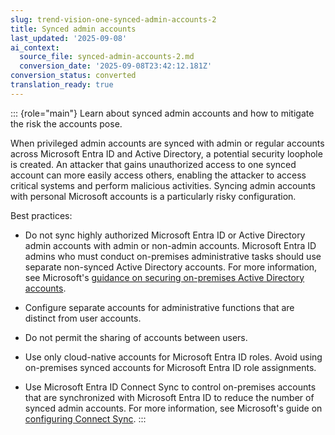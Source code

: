 ```yaml
---
slug: trend-vision-one-synced-admin-accounts-2
title: Synced admin accounts
last_updated: '2025-09-08'
ai_context:
  source_file: synced-admin-accounts-2.md
  conversion_date: '2025-09-08T23:42:12.181Z'
conversion_status: converted
translation_ready: true
---
```


::: {role="main"}
Learn about synced admin accounts and how to mitigate the risk the accounts pose.

When privileged admin accounts are synced with admin or regular accounts across Microsoft Entra ID and Active Directory, a potential security loophole is created. An attacker that gains unauthorized access to one synced account can more easily access others, enabling the attacker to access critical systems and perform malicious activities. Syncing admin accounts with personal Microsoft accounts is a particularly risky configuration.

Best practices:

- Do not sync highly authorized Microsoft Entra ID or Active Directory admin accounts with admin or non-admin accounts. Microsoft Entra ID admins who must conduct on-premises administrative tasks should use separate non-synced Active Directory accounts. For more information, see Microsoft's [guidance on securing on-premises Active Directory accounts](https://learn.microsoft.com/en-us/security/privileged-access-workstations/security-rapid-modernization-plan).

- Configure separate accounts for administrative functions that are distinct from user accounts.

- Do not permit the sharing of accounts between users.

- Use only cloud-native accounts for Microsoft Entra ID roles. Avoid using on-premises synced accounts for Microsoft Entra ID role assignments.

- Use Microsoft Entra ID Connect Sync to control on-premises accounts that are synchronized with Microsoft Entra ID to reduce the number of synced admin accounts. For more information, see Microsoft's guide on [configuring Connect Sync](https://learn.microsoft.com/en-us/entra/identity/hybrid/connect/how-to-connect-sync-configure-filtering).
:::
